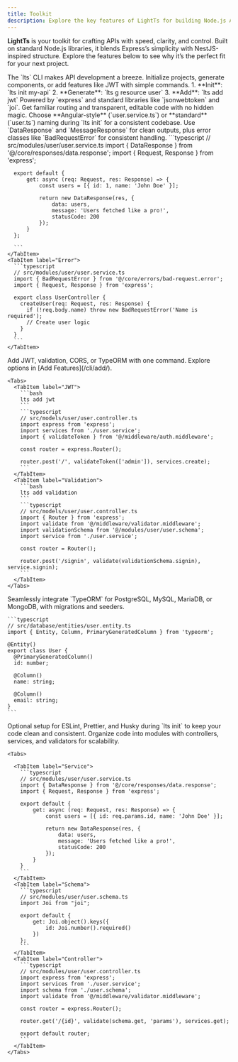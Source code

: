 ```yaml
---
title: Toolkit
description: Explore the key features of LightTs for building Node.js APIs.
---
```



**LightTs** is your toolkit for crafting APIs with speed, clarity, and control. Built on standard Node.js libraries, it blends Express’s simplicity with NestJS-inspired structure. Explore the features below to see why it’s the perfect fit for your next project.

<Card title="CLI Tooling" icon="seti:powershell">
  The `lts` CLI makes API development a breeze. Initialize projects, generate components, or add features like JWT with simple commands.

  <Steps>
    1. **Init**: `lts init my-api`
    2. **Generate**: `lts g resource user`
    3. **Add**: `lts add jwt`
  </Steps>

  <LinkCard title="Master the CLI" href="/cli/" description="Learn all `lts` commands." />
</Card>

<Card title="Node.js & Express" icon="node">
  Powered by `express` and standard libraries like `jsonwebtoken` and `joi`. Get familiar routing and transparent, editable code with no hidden magic.
</Card>

<Card title="Flexible Naming" icon="seti:config">
  Choose **Angular-style** (`user.service.ts`) or **standard** (`user.ts`) naming during `lts init` for a consistent codebase.
</Card>

<Card title="Responses & Errors" icon="seti:info">
  Use `DataResponse` and `MessageResponse` for clean outputs, plus error classes like `BadRequestError` for consistent handling.

  <Tabs>
    <TabItem label="Response">
      ```typescript
      // src/modules/user/user.service.ts
      import { DataResponse } from '@/core/responses/data.response';
      import { Request, Response } from 'express';

      export default {
          get: async (req: Request, res: Response) => {
              const users = [{ id: 1, name: 'John Doe' }];

              return new DataResponse(res, {
                  data: users,
                  message: 'Users fetched like a pro!',
                  statusCode: 200
              });
          }
      };

      ```
    </TabItem>
    <TabItem label="Error">
      ```typescript
      // src/modules/user/user.service.ts
      import { BadRequestError } from '@/core/errors/bad-request.error';
      import { Request, Response } from 'express';

      export class UserController {
        createUser(req: Request, res: Response) {
          if (!req.body.name) throw new BadRequestError('Name is required');
          // Create user logic
        }
      }
      ```
    </TabItem>
  </Tabs>
</Card>

  <Card title="Feature Integration" icon="seti:json">
    Add JWT, validation, CORS, or TypeORM with one command. Explore options in [Add Features](/cli/add/).

    <Tabs>
      <TabItem label="JWT">
        ```bash
        lts add jwt
        ```
        ```typescript
        // src/models/user/user.controller.ts
        import express from 'express';
        import services from './user.service';
        import { validateToken } from '@/middleware/auth.middleware';

        const router = express.Router();

        router.post('/', validateToken(['admin']), services.create);
        ```
      </TabItem>
      <TabItem label="Validation">
        ```bash
        lts add validation
        ```
        ```typescript
        // src/models/user/user.controller.ts
        import { Router } from 'express';
        import validate from '@/middleware/validator.middleware';
        import validationSchema from '@/modules/user/user.schema';
        import service from './user.service';

        const router = Router();

        router.post('/signin', validate(validationSchema.signin), service.signin);
        ```
      </TabItem>
    </Tabs>
  </Card>

  <Card title="Database Support" icon="seti:db">
    Seamlessly integrate `TypeORM` for PostgreSQL, MySQL, MariaDB, or MongoDB, with migrations and seeders.

    ```typescript
    // src/database/entities/user.entity.ts
    import { Entity, Column, PrimaryGeneratedColumn } from 'typeorm';

    @Entity()
    export class User {
      @PrimaryGeneratedColumn()
      id: number;

      @Column()
      name: string;

      @Column()
      email: string;
    }
    ```
  </Card>

  <Card title="Code Quality" icon="seti:puppet">
    Optional setup for ESLint, Prettier, and Husky during `lts init` to keep your code clean and consistent.
  </Card>

  <Card title="Modular Structure" icon="seti:julia">
    Organize code into modules with controllers, services, and validators for scalability.

    <Tabs>
      
      <TabItem label="Service">
        ```typescript
        // src/modules/user/user.service.ts
        import { DataResponse } from '@/core/responses/data.response';
        import { Request, Response } from 'express';

        export default {
            get: async (req: Request, res: Response) => {
                const users = [{ id: req.params.id, name: 'John Doe' }];

                return new DataResponse(res, {
                    data: users,
                    message: 'Users fetched like a pro!',
                    statusCode: 200
                });
            }
        }
        ```
      </TabItem>
      <TabItem label="Schema">
        ```typescript
        // src/modules/user/user.schema.ts
        import Joi from "joi";

        export default {
            get: Joi.object().keys({
                id: Joi.number().required()
            })
        };
        ```
      </TabItem>
      <TabItem label="Controller">
        ```typescript
        // src/modules/user/user.controller.ts
        import express from 'express';
        import services from './user.service';
        import schema from './user.schema';
        import validate from '@/middleware/validator.middleware';

        const router = express.Router();

        router.get('/{id}', validate(schema.get, 'params'), services.get);

        export default router;
        ```
      </TabItem>
    </Tabs>
  </Card>

<LinkCard title="See LightTs in Action" href="/examples/" description="Try practical examples to get started." />